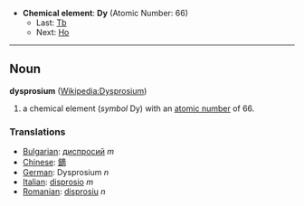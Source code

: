 *'''Chemical element''': '''Dy''' (Atomic Number: 66)
**Last: [[Terbium|Tb]]
**Next: [[Holmium|Ho]]
----
== Noun ==
'''dysprosium''' ([[en:Dysprosium|Wikipedia:Dysprosium]])

# a chemical element (''symbol'' Dy) with an [[atomic number]] of 66.

===Translations===
*[[Bulgarian]]: [[диспросий]] ''m''
*[[Chinese]]: [[鏑]]
*[[German]]: Dysprosium ''n''
*[[Italian]]: [[disprosio]] ''m''
*[[Romanian]]: [[disprosiu]] ''n''